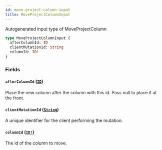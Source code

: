 ```yaml
---
id: move-project-column-input
title: MoveProjectColumnInput
---
```


Autogenerated input type of MoveProjectColumn

```graphql
type MoveProjectColumnInput {
  afterColumnId: ID
  clientMutationId: String
  columnId: ID!
}
```

### Fields

#### `afterColumnId` ([`ID`](/docs/api/scalars/id))

Place the new column after the column with this id. Pass null to place it at the front.

#### `clientMutationId` ([`String`](/docs/api/scalars/string))

A unique identifier for the client performing the mutation.

#### `columnId` ([`ID!`](/docs/api/scalars/id))

The id of the column to move.
